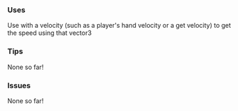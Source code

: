 ### Uses

Use with a velocity (such as a player's hand velocity or a get velocity) to get the speed using that vector3

### Tips

None so far!

### Issues

None so far!